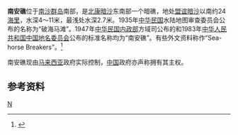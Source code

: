 {{Infobox Disputed Islands
| plural = yes
| name             =南安礁
| image name       = 
| image caption    = 
| image size       = 
| locator map      = {{Location map+|Spratly_Islands|float=center|width=300|caption=南安礁的位置 
|places=
{{location map~ |Spratly_Islands|marksize=6 |lat=5.384968|long=112.64946|label='''南安礁''' |position=bottom}}
}}
| map_custom       = yes
| native name      = 
| native name link = 
| other_names         = Seahorse Breakers
| location         = [[南中国海|南中国海]]
| coordinates      = {{Coord|5|32||N|112|35||E|display=inline,title}}
| archipelago      = [[南沙群岛|南沙群岛]]
| total islands    = 
| major islands    = 
| area             = 
| length           =
| width            =
| coastline        =
| highest mount    = 
| elevation        =-2.7米
| country          = {{flag|MAS}}
| country admin divisions title = [[马来西亚行政区划|州]]
| country admin divisions       = {{flagicon image|Flag of Sarawak.svg}} [[砂拉越|砂拉越]]
| country claim                 = {{flag|PRC}}
| country claim divisions title = [[中国一级行政区|省]][[地级行政区|市]]
| country claim divisions       = [[海南省|海南省]][[三沙市|三沙市]]
| country 1 claim               = {{flag|ROC}}
| country 1 claim divisions title = [[直辖市_(中华民国)|直辖市]]
| country 1 claim divisions       = [[高雄市|高雄市]][[旗津區|旗津區]]
| population       = 
| population as of = 
| density          = 
| ethnic groups    = 
| additional info  =
}}
'''南安礁'''位于[[南沙群岛|南沙群岛]]南部，是[[北康暗沙|北康暗沙]]东南部一个暗礁，地处[[盟谊暗沙|盟谊暗沙]]以南约24[[海里|海里]]，水深4～11米，最浅处水深2.7米。1935年[[中华民国|中华民国]]水陆地图审查委员会公布的名称为“破海马滩”。1947年[[中华民国内政部|中华民国内政部]]方域司公布的和1983年[[中华人民共和国|中华人民共和国]][[中国地名委员会|中国地名委员会]]公布的标准名称均为“南安礁”。有些外文资料称作“Sea-horse Breakers”。<ref>{{cite book zh |author=广东省地名委员会 |title=《南海诸岛地名资料汇编》 |format=M |edition=1 |location=广州 |publisher=广东省地图出版社 |date=1987 |pages=211 |id= ISBN 80522-023-9}}</ref>

南安礁现由[[马来西亚|马来西亚]]政府实际控制，[[中国|中国]]政府亦声称拥有其主权。

== 参考资料 ==
{{reflist}}

{{South China Sea Islands}}
[[Category:南沙群岛|N]]